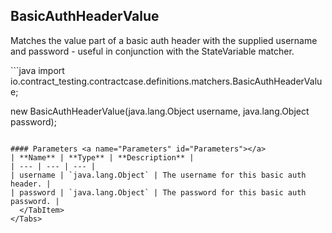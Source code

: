 
## BasicAuthHeaderValue

Matches the value part of a basic auth header with the supplied username and password - useful in conjunction with the StateVariable matcher.

<Tabs groupId="language">
  <TabItem value="java" label="Java">
```java
import io.contract_testing.contractcase.definitions.matchers.BasicAuthHeaderValue;

new BasicAuthHeaderValue(java.lang.Object username, java.lang.Object password);
```

#### Parameters <a name="Parameters" id="Parameters"></a>
| **Name** | **Type** | **Description** |
| --- | --- | --- |
| username | `java.lang.Object` | The username for this basic auth header. |
| password | `java.lang.Object` | The password for this basic auth password. |
  </TabItem>
</Tabs>
